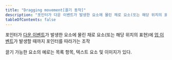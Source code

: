 ```yaml
---
title: "Dragging movement[끌기 동작]"
description: "포인터가 다운 이벤트가 발생한 요소에 물린 채로 요소(또는 해당 위치의 표현)에 업 이벤트가 발생할 때까지 포인터를 따라가는 조작"
tableOfContents: false
---
```


<Badge text="신규" variant="tip" size="large" />

포인터가 [다운 이벤트](./down-event "포인터의 트리거 자극이 눌렸을 때 발생하는 플랫폼 이벤트")가 발생한 요소에 물린 채로 요소(또는 해당 위치의 표현)에 [업 이벤트](./up-event "포인터의 트리거 자극이 해제될 때 발생하는 플랫폼 이벤트")가 발생할 때까지 포인터를 따라가는 조작

<Aside title="참고">
끌기 가능한 요소의 예로는 목록 항목, 텍스트 요소 및 이미지가 있다.
</Aside>
